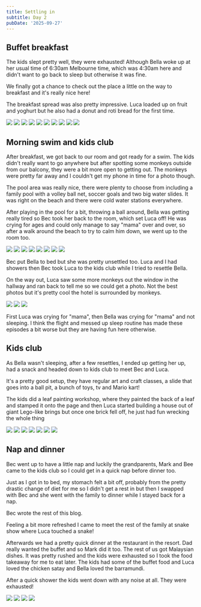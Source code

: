 ```yaml
---
title: Settling in
subtitle: Day 2
pubDate: '2025-09-27'
---
```



## Buffet breakfast

The kids slept pretty well, they were exhausted! Although Bella woke up at her usual time of 6:30am Melbourne time, which was 4:30am here and didn't want to go back to sleep but otherwise it was fine.

We finally got a chance to check out the place a little on the way to breakfast and it's really nice here!

The breakfast spread was also pretty impressive. Luca loaded up on fruit and yoghurt but he also had a donut and roti bread for the first time.

<Grid>
  <Img src="2025-malaysia/wsdje7yrh6hkiisc0aij.jpg" />

  <Img src="2025-malaysia/qjdszcvomv22ksrua9cf.jpg" />

  <Img src="2025-malaysia/adc6u05lzwhl0yxp1pw0.jpg" />

  <Img src="2025-malaysia/ir72vxabpzf4cb0blvic.jpg" />

  <Img src="2025-malaysia/wbgxjfldnchedbiqtvyb.jpg" />

  <Img src="2025-malaysia/goraz07jjfnmdqxsl8rb.jpg" />

  <Img src="2025-malaysia/eisbejaqzjsmvs0r2a3c.jpg" />

  <Img src="2025-malaysia/pk3dvujz6mo375hloakz.jpg" />

  <Img src="2025-malaysia/efkaxvxdsmhfuqvsdw5s.jpg" />

  <Img src="2025-malaysia/xvuhqgpajez9mtatlodr.jpg" />
</Grid>

## Morning swim and kids club

After breakfast, we got back to our room and got ready for a swim. The kids didn't really want to go anywhere but after spotting some monkeys outside from our balcony, they were a bit more open to getting out. The monkeys were pretty far away and I couldn't get my phone in time for a photo though.

The pool area was really nice, there were plenty to choose from including a family pool with a volley ball net, soccer goals and two big water slides. It was right on the beach and there were cold water stations everywhere.

After playing in the pool for a bit, throwing a ball around, Bella was getting really tired so Bec took her back to the room, which set Luca off! He was crying for ages and could only manage to say "mama" over and over, so after a walk around the beach to try to calm him down, we went up to the room too.

<Grid>
  <Img src="2025-malaysia/xcjhoorccingpuhi5h96.jpg" />

  <Img src="2025-malaysia/qdyqpaquyeqbn7l5mopy.jpg" />

  <Img src="2025-malaysia/vscigchh21wvjzrfkavz.jpg" />

  <Img src="2025-malaysia/iy7kbxfkzldliycbwrph.jpg" />

  <Img src="2025-malaysia/s0rxujud97hmeemfoq7t.jpg" />

  <Img src="2025-malaysia/gapup0qr6xsfojhh9swp.jpg" />

  <Img src="2025-malaysia/ew3sf6d9hylpnytj1ejc.jpg" />

  <Img src="2025-malaysia/zv3k7ia8vnoftjzndp33.jpg" />
</Grid>

Bec put Bella to bed but she was pretty unsettled too. Luca and I had showers then Bec took Luca to the kids club while I tried to resettle Bella.

On the way out, Luca saw some more monkeys out the window in the hallway and ran back to tell me so we could get a photo. Not the best photos but it's pretty cool the hotel is surrounded by monkeys.

<Grid>
  <Img src="2025-malaysia/l5kdlqchs91rscjd33ob.jpg" />

  <Img src="2025-malaysia/ecuyfwgwmqywnl4eapdj.jpg" />

  <Img src="2025-malaysia/ifhl8ka0ng6gj6plctp8.jpg" />
</Grid>

First Luca was crying for "mama", then Bella was crying for "mama" and not sleeping. I think the flight and messed up sleep routine has made these episodes a bit worse but they are having fun here otherwise.

## Kids club

As Bella wasn't sleeping, after a few resettles, I ended up getting her up, had a snack and headed down to kids club to meet Bec and Luca.

It's a pretty good setup, they have regular art and craft classes, a slide that goes into a ball pit, a bunch of toys, tv and Mario kart!

The kids did a leaf painting workshop, where they painted the back of a leaf and stamped it onto the page and then Luca started building a house out of giant Lego-like brings but once one brick fell off, he just had fun wrecking the whole thing

<Grid>
  <Img src="2025-malaysia/munakjasqfuijbqq6pqq.jpg" />

  <Img src="2025-malaysia/srwhf8sldbbelrr2spfl.jpg" />

  <Img src="2025-malaysia/ynkchdjybem2eoo6rqt0.jpg" />

  <Img src="2025-malaysia/nvrlzhstnxpf8haspq5m.jpg" />

  <Img src="2025-malaysia/qc6m9tmfxlglazaujsn9.jpg" />

  <Img src="2025-malaysia/w1bnyjv7vlu1qekj1sxj.jpg" />

  <Img src="2025-malaysia/shb3nzjxhlxqfyyzqoe9.jpg" />
</Grid>

## Nap and dinner

Bec went up to have a little nap and luckily the grandparents, Mark and Bee came to the kids club so I could get in a quick nap before dinner too.

Just as I got in to bed, my stomach felt a bit off, probably from the pretty drastic change of diet for me so I didn't get a rest in but then I swapped with Bec and she went with the family to dinner while I stayed back for a nap.

Bec wrote the rest of this blog.

Feeling a bit more refreshed I came to meet the rest of the family at snake show where Luca touched a snake!

Afterwards we had a pretty quick dinner at the restaurant in the resort. Dad really wanted the buffet and so Mark did it too. The rest of us got Malaysian dishes. It was pretty rushed and the kids were exhausted so I took the food takeaway for me to eat later. The kids had some of the buffet food and Luca loved the chicken satay and Bella loved the barramundi.

After a quick shower the kids went down with any noise at all. They were exhausted!

<Grid>
  <Img src="2025-malaysia/j8n0c8rcs9zeqeq5w1xc.jpg" />

  <Img src="2025-malaysia/kumtwpxoyuquoomtitmw.jpg" />

  <Img src="2025-malaysia/dwt4bdbqopuunwrd5zhn.jpg" />

  <Img src="2025-malaysia/vimgsnogjslhxpdflrey.jpg" />
</Grid>
